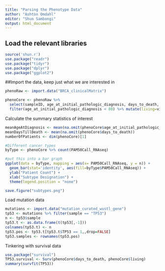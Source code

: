 ---
title: "Parsing the Phenotype Data"
author: "Ashton Omdahl"
editor: "Shun Sambongi"
output: html_document
---


## Load the relevant libraries  
```{r}
source('shun.r')
use.package("readr")
use.package("tidyr")
use.package("dplyr")
use.package("ggplot2")
```

##Import the data, keep just what we are interested in
```{r}
phenoRaw <- import.data("BRCA_clinicalMatrix")

phenoCore <- phenoRaw %>% 
  select(sampleID, age_at_initial_pathologic_diagnosis, days_to_death, gender, PAM50Call_RNAseq,breast_carcinoma_estrogen_receptor_status, histological_type, tumor_tissue_site, vital_status) %>%
  filter(age_at_initial_pathologic_diagnosis < 80) %>% mutate(living=vital_status=="LIVING")
```

Calculate the summary statistics of interest
```{r}
meanAgeAtDiagnosis <- mean(na.omit(phenoCore$age_at_initial_pathologic_diagnosis))
meanDaysTillDeath <- mean(na.omit(phenoCore$days_to_death))
numberOfPatients <- dim(phenoCore)[1]

#Different cancer types
byType <- phenoCore %>% count(PAM50Call_RNAseq)

#put this into a bar graph
ggplot(data = byType, mapping = aes(x= PAM50Call_RNAseq, y = n)) + 
  geom_bar(stat='identity', aes(fill=byType$PAM50Call_RNAseq)) + 
  ylab("Patient Count") + 
  xlab("Subtype Designation") + 
  theme(legend.position = "none")

save.figure("subtypes.png")
```

Load mutation data
```{r}
mutations <- import.data("mutation_curated_wustl_gene")
tp53 <- mutations %>% filter(sample == "TP53")
n <- tp53$sample
tp53.t <- as.data.frame(t(tp53[,-1]))
colnames(tp53.t) <- n
tp53.pos <- tp53.t[tp53.t$TP53 == 1,,drop=FALSE]
tp53.samples <- rownames(tp53.pos)
```


Tinkering with survival data
```{r}
use.package("survival")
TP53.survival <- Surv(phenoCore$days_to_death, phenoCore$living)
summary(survfit(TP53))

```
